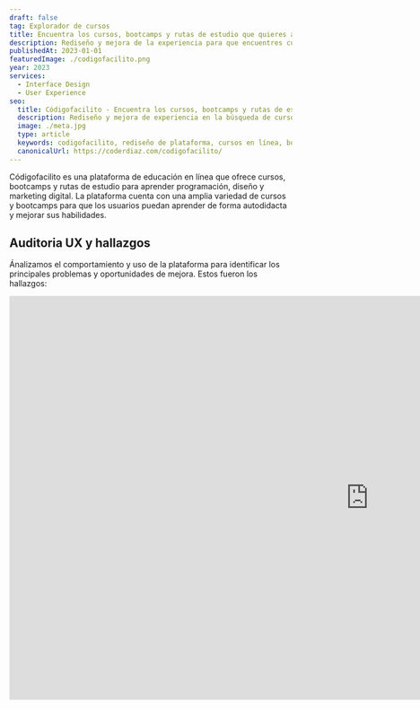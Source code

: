 ```yaml
---
draft: false
tag: Explorador de cursos
title: Encuentra los cursos, bootcamps y rutas de estudio que quieres aprender
description: Rediseño y mejora de la experiencia para que encuentres cursos, bootcamps y rutas de estudio de mejor forma y más rápido.
publishedAt: 2023-01-01
featuredImage: ./codigofacilito.png
year: 2023
services:
  - Interface Design
  - User Experience
seo:
  title: Códigofacilito - Encuentra los cursos, bootcamps y rutas de estudio que quieres aprender
  description: Rediseño y mejora de experiencia en la búsqueda de cursos, bootcamps y rutas de estudio disponibles dentro de la plataforma de educación en línea, de forma más rápida y sencilla.
  image: ./meta.jpg
  type: article
  keywords: codigofacilito, rediseño de plataforma, cursos en línea, bootcamps, rutas de estudio, plataforma de educación en línea, plataforma de cursos
  canonicalUrl: https://coderdiaz.com/codigofacilito/
---
```


Códigofacilito es una plataforma de educación en línea que ofrece cursos, bootcamps y rutas de estudio para aprender programación, diseño y marketing digital. La plataforma cuenta con una amplia variedad de cursos y bootcamps para que los usuarios puedan aprender de forma autodidacta y mejorar sus habilidades.

## Auditoria UX y hallazgos

Ánalizamos el comportamiento y uso de la plataforma para identificar los principales problemas y oportunidades de mejora. Estos fueron los hallazgos:

<div class="w-full h-auto">
  <iframe class="w-full h-full aspect-video" src="https://docs.google.com/presentation/d/e/2PACX-1vSDqxv4xSFSnOkQbOYCKhLIE2rUecQoiYPpWiRgvsajPJrlL5qNZ36bUvlaRmBBOEy0DivYNZmRROxV/embed?start=false&loop=false&delayms=3000" frameborder="0" width="1280" height="720" allowfullscreen="true" mozallowfullscreen="true" webkitallowfullscreen="true" />
</div>

Además, realizamos una entrevista con usuarios para conocer sus necesidades y expectativas al buscar cursos y bootcamps en línea, tomando en cuenta usuarios de pago y gratuitos.

### Estos son algunos de los puntos identificados

Seleccionamos los puntos mas relevantes que nos proporcionaron los usuarios y la investigación previa realizada. Esto nos ayudó a crear una estrategía sobre la cuál trabajar para mejorar la experiencia de esta página.

<div class="flex flex-col gap-4 not-prose md:-mx-10 my-6 md:my-12">
  <div class="relative">
    ![Hallazgos claves y oportunidades](./shot_1.jpg)
  </div>
</div>

## Dirección visual

Para poder realizar el rediseño, realizamos una investigación de los competidores actuales y las tendencias de diseño actuales. De esta forma, pudimos determinar que elementos visuales utilizar, como estructurar la página y definir mejoras en la experiencia de navegación. 

Este proceso nos ayudó a definir a detalle la dirección visual que tomaríamos.

<div class="flex flex-col gap-4 not-prose md:-mx-10 my-6 md:my-12">
  <div class="relative">
    ![Moodboard](./moodboard.jpg)
  </div>
  <div class="relative">
    ![Sistema de Grid](./grid_system.jpg)
  </div>
</div>

## Encuentra lo que buscas

Lo principal aquí, es brindarle al usuario una experiencia de búsqueda y navegación intuitiva. Por lo que definimos un sistema de filtros y categorías para que puedas encontrar todo lo que buscas en un solo lugar sin tener que moverte por todos lados.

<div class="flex flex-col gap-4 not-prose md:-mx-10 my-6 md:my-12">
  <div class="grid grid-cols-2 gap-4">
    <div class="relative">
      ![Navegación y complementos](./shot_2.jpg)
    </div>
    <div class="relative">
      ![Filtros específicos](./shot_3.jpg)
    </div>
  </div>
</div>

Con esto podemos navegar e incluir secciones que permitan a los usuarios encontrar contenidos segmentados y filtrados globalmente, es decir, que pueda ver los cursos que son gratis y filtrarlos por categoría o tema de interés. Haciendo que de esta manera, el usuario pueda filtrar y encontrar el contenido que estaba buscando.

## Descubre lo que te interesa

Para ayudar a los estudiantes a conocer más sobre los cursos y bootcamps, hemos creado diferentes tarjetas que ayudarán a tener mayor entendimiento de los detalles del curso. Además, también se mantienen valoraciones e información sobre el instructor, ya que es un punto importante para los usuarios.

<div class="flex flex-col gap-4 not-prose md:-mx-10 my-6 md:my-12">
  <div class="relative">
    ![Tarjetas de información](./shot_4.jpg)
  </div>
</div>

Cada una de ellas, ofrece la información primordial de acuerdo a su tipo, por ejemplo, la de ruta de estudio se han añadido los iniciales que la componen y la duración total de la misma para que el estudiante pueda tener una idea de lo que va a aprender.

También, en la tarjeta de bootcamps generalmente participan múltiples instructores, por lo que se ha añadido una interacción para poder saber quién es quién.

<div class="flex flex-col gap-4 not-prose md:-mx-10 my-6 md:my-12">
  <div class="relative">
    ![Información de los mentores en bootcamps](./shot_5.jpg)
  </div>
</div>

## Resultado

Con estas mejoras, los usuarios podrán disfrutar de una mejor experiencia buscando el contenido que quieren aprender y encontrarlo de forma más rápida y sencilla. Además, podrán conocer más sobre los cursos y bootcamps antes de inscribirse, lo que les permitirá tomar una mejor decisión.

<div class="flex flex-col gap-4 not-prose md:-mx-10 my-6 md:my-12">
  <div class="relative">
    ![Pantalla de búsqueda de cursos y filtros](./shot_6.jpg)
  </div>
  <div class="relative">
    ![Pantalla de rutas de estudio](./shot_7.jpg)
  </div>
</div>